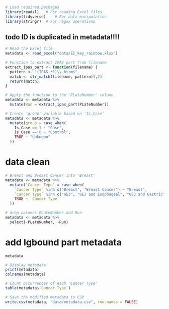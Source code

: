 ```r
# Load required packages
library(readxl)   # For reading Excel files
library(tidyverse)    # For data manipulation
library(stringr)  # For regex operations
```

## todo ID is duplicated in metadata!!!!

```r
# Read the Excel file
metadata <- read_excel("data/EI_key_rainbow.xlsx")

# Function to extract IPAS part from filename
extract_ipas_part <- function(filename) {
  pattern <- "(IPAS.*?)\\.htrms"
  match <- str_match(filename, pattern)[,2]
  return(match)
}
```


```r
# Apply the function to the 'PLateNumber' column
metadata <- metadata %>%
  mutate(Run = extract_ipas_part(PLateNumber))

# Create 'group' variable based on 'Is_Case'
metadata <- metadata %>%
  mutate(group = case_when(
    Is_Case == 1 ~ "Case",
    Is_Case == 0 ~ "Control",
    TRUE ~ "Unknown"
  ))
```

# data clean 
```r
# Breast and Breast Cancer into 'Breast'
metadata <- metadata %>%
  mutate(`Cancer Type` = case_when(
    `Cancer Type` %in% c("Breast", "Breast Cancer") ~ "Breast",
    `Cancer Type` %in% c("GEJ", "GEJ and Esophageal", "GEJ and Gastric", "GEJ, Esophageal, and Gastric") ~ "GEJ",
    TRUE ~ `Cancer Type`
  ))

# drop columns PLateNumber and Run
metadata <- metadata %>%
  select(-PLateNumber, -Run)

```


# add Igbound part metadata
```r
metadata 
```


```r
# Display metadata
print(metadata)
colnames(metadata)

# Count occurrences of each 'Cancer Type'
table(metadata$`Cancer Type`)

# Save the modified metadata to CSV
write.csv(metadata, "data/metadata.csv", row.names = FALSE)

```

